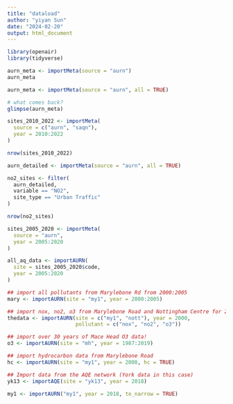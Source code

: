 ```yaml
---
title: "dataload"
author: "yiyan Sun"
date: "2024-02-20"
output: html_document
---
```


```r
library(openair)
library(tidyverse)
```

```r
aurn_meta <- importMeta(source = "aurn")
aurn_meta
```
```r
aurn_meta <- importMeta(source = "aurn", all = TRUE) 

# what comes back?
glimpse(aurn_meta)

```

```r
sites_2010_2022 <- importMeta(
  source = c("aurn", "saqn"),
  year = 2010:2022
)

nrow(sites_2010_2022)
```

```r
aurn_detailed <- importMeta(source = "aurn", all = TRUE)

no2_sites <- filter(
  aurn_detailed,
  variable == "NO2",
  site_type == "Urban Traffic"
)

nrow(no2_sites)
```

```r
sites_2005_2020 <- importMeta(
  source = "aurn",
  year = 2005:2020
)

all_aq_data <- importAURN(
  site = sites_2005_2020$code,
  year = 2005:2020
)
```

```r
## import all pollutants from Marylebone Rd from 2000:2005
mary <- importAURN(site = "my1", year = 2000:2005)

## import nox, no2, o3 from Marylebone Road and Nottingham Centre for 2000
thedata <- importAURN(site = c("my1", "nott"), year = 2000,
                      pollutant = c("nox", "no2", "o3"))

## import over 30 years of Mace Head O3 data!
o3 <- importAURN(site = "mh", year = 1987:2019)

## import hydrocarbon data from Marylebone Road
hc <- importAURN(site = "my1", year = 2008, hc = TRUE)

## Import data from the AQE network (York data in this case)
yk13 <- importAQE(site = "yk13", year = 2018)
```

```r
my1 <- importAURN("my1", year = 2018, to_narrow = TRUE)
```

```r

```

